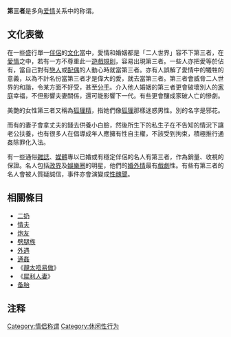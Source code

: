 {{Inappropriate tone|time=2020-03-26T13:35:28+00:00}}
{{Example farm}}
'''第三者'''是多角[[爱情|爱情]]关系中的称谓。

==文化表徵==
在一些盛行單一[[情侶|伴侶]]的[[文化|文化]]當中，愛情和婚姻都是「二人世界」容不下第三者，在[[愛情|愛情]]之中，若有一方不尊重此一[[遊戲|遊戲]][[規則|規則]]，容易出現第三者。一些人亦把愛等於佔有，當自己對有[[戀人|戀人]]或[[配偶|配偶]]的人動心時就當第三者。亦有人誤解了愛情中的犧牲的意義，以為不計名份當第三者才是偉大的愛，就去當第三者。第三者會威脅二人世界的和諧，令某方面不好受，甚至[[分手|分手]]。介入他人婚姻的第三者更會破壞別人的[[家庭|家庭]]幸福，不但影響夫妻關係，還可能影響下一代。有些更會釀成家破人亡的慘劇。

美艷的女性第三者又稱為[[狐狸精|狐狸精]]，指她們像[[狐狸|狐狸]]那樣迷惑男性。別的名字是邪花。

而有的妻子會拿丈夫的錢去供養小白臉，然後所生下的私生子在不告知的情況下讓老公扶養，也有很多人在倡導成年人應擁有性自主權，不該受到拘束，積極推行通姦除罪化入法。

有一些通俗[[雜誌|雜誌]]、[[媒體|媒體]]專以已婚或有穩定伴侶的名人有第三者，作為銷量、收視的保證。名人包括[[政治|政界]]及[[娛樂圈|娛樂圈]]的明星，他們的[[婚外情|婚外情]]最有[[戲劇|戲劇]]性。有些有第三者的名人會被人質疑誠信，事件亦會演變成[[性醜聞|性醜聞]]。

==相關條目==
{{div col|cols=5}}
* [[二奶|二奶]]
* [[情夫|情夫]]
* [[炮友|炮友]]
* [[劈腿族|劈腿族]]
*[[外遇|外遇]]
*[[通姦|通姦]]
*《[[靚太唔易做|靚太唔易做]]》
*《[[犀利人妻|犀利人妻]]》
*[[备胎|备胎]]

{{div col end}}

== 注释 ==

{{Reflist}}

[[Category:情侣称谓|Category:情侣称谓]]
[[Category:休闲性行为|Category:休闲性行为]]